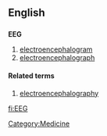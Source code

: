 ==English==
==={{initialism}}===
'''EEG'''

#[[electroencephalogram]]
#[[electroencephalograph]]

====Related terms====
#[[electroencephalography]]

[[Category:Medicine]]

[[fi:EEG]]
